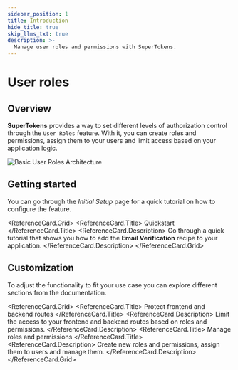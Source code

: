 ```yaml
---
sidebar_position: 1
title: Introduction
hide_title: true
skip_llms_txt: true
description: >-
  Manage user roles and permissions with SuperTokens.
---
```



# User roles

## Overview

**SuperTokens** provides a way to set different levels of authorization control through the `User Roles` feature.
With it, you can create roles and permissions, assign them to your users and limit access based on your application logic.

<img alt="Basic User Roles Architecture" src="/img/userroles/user-roles-intro.png" />

## Getting started

You can go through the *Initial Setup* page for a quick tutorial on how to configure the feature. 

<ReferenceCard.Grid>
  <ReferenceCard href="/docs/additional-verification/user-roles/initial-setup">
    <ReferenceCard.Title>
      Quickstart 
    </ReferenceCard.Title>
    <ReferenceCard.Description>
      Go through a quick tutorial that shows you how to add the **Email Verification** recipe to your application.
    </ReferenceCard.Description>
  </ReferenceCard>
</ReferenceCard.Grid>


## Customization 

To adjust the functionality to fit your use case you can explore different sections from the documentation. 

<ReferenceCard.Grid>
  <ReferenceCard href="/docs/additional-verification/user-roles/protecting-routes">
    <ReferenceCard.Title>
      Protect frontend and backend routes
    </ReferenceCard.Title>
    <ReferenceCard.Description>
      Limit the access to your frontend and backend routes based on roles and permissions.
    </ReferenceCard.Description>
  </ReferenceCard>
  <ReferenceCard href="/docs/additional-verification/user-roles/role-management-actions">
    <ReferenceCard.Title>
      Manage roles and permissions 
    </ReferenceCard.Title>
    <ReferenceCard.Description>
      Create new roles and permissions, assign them to users and manage them.
    </ReferenceCard.Description>
  </ReferenceCard>
</ReferenceCard.Grid>



